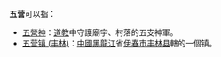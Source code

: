 '''五营'''可以指：
*[[五營神|五營神]]：[[道教|道教]]中守護廟宇、村落的五支神軍。
*[[五营镇_(丰林)|五营镇 (丰林)]]：[[中國|中國]][[黑龍江|黑龍江]]省[[伊春市|伊春市]][[丰林县|丰林县]]轄的一個镇。

{{消歧义|cat=二字中國相關消歧義}}